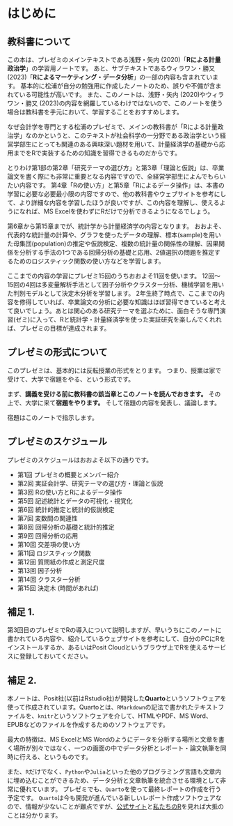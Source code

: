 # はじめに {.unnumbered}

## 教科書について {.unnumbered}
この本は、プレゼミのメインテキストである浅野・矢内 (2020)「**Rによる計量政治学**」の学習用ノートです。
あと、サブテキストであるウィラワン・勝又 (2023)「**Rによるマーケティング・データ分析**」の一部の内容も含まれています。
基本的に松浦が自分の勉強用に作成したノートのため、誤りや不備が含まれている可能性が高いです。
また、このノートは、浅野・矢内 (2020)やウィラワン・勝又 (2023)の内容を網羅しているわけではないので、このノートを使う場合は教科書を手元において、学習することをおすすめします。

なぜ会計学を専門とする松浦のプレゼミで、メインの教科書が「Rによる計量政治学」なのかというと、このテキストが社会科学の一分野である政治学という経営学部生にとっても関連のある興味深い題材を用いて、計量経済学の基礎から応用までをRで実装するための知識を習得できるものだからです。

とりわけ第1部の第2章「研究テーマの選び方」と第3章「理論と仮説」は、卒業論文を書く際にも非常に重要となる内容ですので、全経営学部生によんでもらいたい内容です。
第4章「Rの使い方」と第5章「Rによるデータ操作」は、本書の学習に必要な必要最小限の内容ですので、他の教科書やウェブサイトを参考にして、より詳細な内容を学習したほうが良いですが、この内容を理解し、使えるようになれば、MS Excelを使わずにRだけで分析できるようになるでしょう。

第6章から第15章までが、統計学から計量経済学の内容となります。
おおよそ、代表的な統計量の計算や、グラフを使ったデータの理解、標本(sample)を用いた母集団(population)の推定や仮説検定、複数の統計量の関係性の理解、因果関係を分析する手法の1つである回帰分析の基礎と応用、2値選択の問題を推定するためのロジスティック関数の使い方などを学習します。

ここまでの内容の学習にプレゼミ15回のうちおおよそ11回を使います。
12回〜15回の4回は多変量解析手法として因子分析やクラスター分析、機械学習を用いた判別モデルとして決定木分析を学習します。
2年生終了時点で、ここまでの内容を修得していれば、卒業論文の分析に必要な知識はほぼ習得できていると考えて良いでしょう。あとは関心のある研究テーマを選ぶために、面白そうな専門演習(ゼミ)に入って、Rと統計学・計量経済学を使った実証研究を楽しんでくれれば、プレゼミの目標が達成されます。

## プレゼミの形式について {.unnumbered}

このプレゼミは、基本的には反転授業の形式をとります。
つまり、授業は家で受けて、大学で宿題をやる、という形式です。

まず、**講義を受ける前に教科書の該当章とこのノートを読んでおきます。**
その上で、大学に来て**宿題をやります。**
そして宿題の内容を発表し、議論します。

宿題はこのノートで指示します。


## プレゼミのスケジュール {.unnumbered}

プレゼミのスケジュールはおおよそ以下の通りです。

- 第1回 プレゼミの概要とメンバー紹介
- 第2回 実証会計学、研究テーマの選び方・理論と仮説
- 第3回 Rの使い方とRによるデータ操作
- 第5回 記述統計とデータの可視化・視覚化
- 第6回 統計的推定と統計的仮説検定
- 第7回 変数間の関連性
- 第8回 回帰分析の基礎と統計的推定
- 第9回 回帰分析の応用
- 第10回 交差項の使い方
- 第11回 ロジスティック関数
- 第12回 質問紙の作成と測定尺度
- 第13回 因子分析
- 第14回 クラスター分析
- 第15回 決定木 (時間があれば)


## 補足 1. {.unnumbered}

第3回目のプレゼミでRの導入について説明しますが、早いうちにこのノートに書かれている内容や、紹介しているウェブサイトを参考にして、自分のPCにRをインストールするか、あるいはPosit Cloudというブラウザ上でRを使えるサービスに登録しておいてください。


## 補足 2. {.unnumbered}

本ノートは、Posit社(以前はRstudio社)が開発した**Quarto**というソフトウェアを使って作成されています。Quartoとは、`RMarkdown`の記法で書かれたテキストファイルを、`knitr`というソフトウェアを介して、HTMLやPDF、MS Word、EPUBなどのファイルを作成するためのソフトウェアです。

最大の特徴は、MS ExcelとMS Wordのようにデータを分析する場所と文章を書く場所が別々ではなく、一つの画面の中でデータ分析とレポート・論文執筆を同時に行える、というものです。

また、`R`だけでなく、`Python`や`Julia`といった他のプログラミング言語も文章内に埋め込むことができるため、データ分析と文章執筆を統合させる環境として非常に優れています。
プレゼミでも、`Quarto`を使って最終レポートの作成を行う予定です。
`Quarto`は今も開発が進んでいる新しいレポート作成ソフトウェアなので、情報が少ないことが難点ですが、[公式サイト](https://quarto.org/)と[私たちのR](https://www.jaysong.net/RBook/)を見れば大抵のことは分かります。